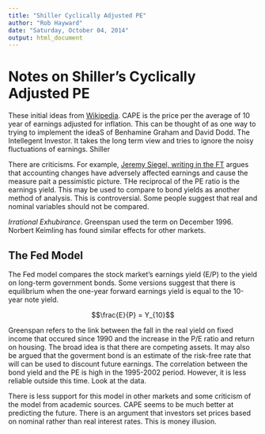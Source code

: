 ```yaml
---
title: "Shiller Cyclically Adjusted PE"
author: "Rob Hayward"
date: "Saturday, October 04, 2014"
output: html_document
---
```


# Notes on Shiller's Cyclically Adjusted PE #
These initial ideas from [Wikipedia](http://en.wikipedia.org/wiki/Cyclically_adjusted_price-to-earnings_ratio).  CAPE is the price per the average of 10 year of earnings adjusted for inflation. This can be thought of as one way to trying to implement the ideaS of Benhamine Graham and David Dodd.  The Intellegent Investor. It takes the long term view and tries to ignore the noisy fluctuations of earnings. Shiller 

There are criticisms. For example, [Jeremy Siegel, writing in the FT](http://www.ft.com/cms/s/0/496a3844-0013-11e3-9c40-00144feab7de.html?siteedition=uk#axzz3FBnqBfeg) argues that accounting changes have adversely affected earnings and cause the measure pait a pessimistic picture.   THe reciprocal of the PE ratio is the earnings yield.  This may be used to compare to bond yields as another method of analysis.  This is controversial.  Some people suggest that real and nominal variables should not be compared.  

*Irrational Exhubirance*.  Greenspan used the term on December 1996.  Norbert Keimling has found similar effects for other markets.  

## The Fed Model## 
The Fed model compares the stock market's earnings yield (E/P) to the yield on long-term government bonds. Some versions suggest that there is equilibrium when the one-year forward earnings yield is equal to the 10-year note yield. 

$$\frac{E}{P} = Y_{10}$$

Greenspan refers to the link between the fall in the real yield on fixed income that occured since 1990 and the increase in the P/E ratio and return on housing. The broad idea is that there are competing assets. It may also be argued that the goverment bond is an estimate of the risk-free rate that will can be used to discount future earnings. The correlation between the bond yield and the PE is high in the 1995-2002 period.  However, it is less reliable outside this time. Look at the data. 

There is less support for this model in other markets and some criticism of the model from academic sources.  CAPE seems to be much better at predicting the future.  There is an argument that investors set prices based on nominal rather than real interest rates.  This is money illusion. 